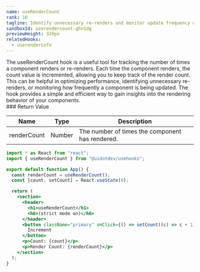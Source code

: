 ```yaml
---
name: useRenderCount
rank: 16
tagline: Identify unnecessary re-renders and monitor update frequency with useRenderCount.
sandboxId: userendercount-ghn1dg
previewHeight: 320px
relatedHooks:
  - userenderinfo
---
```



<HookDescription name={frontmatter.name}>
  The useRenderCount hook is a useful tool for tracking the number of times a
  component renders or re-renders. Each time the component renders, the count
  value is incremented, allowing you to keep track of the render count. This can
  be helpful in optimizing performance, identifying unnecessary re-renders, or
  monitoring how frequently a component is being updated. The hook provides a
  simple and efficient way to gain insights into the rendering behavior of your
  components.
</HookDescription>

<div class="reference">
  ### Return Value

  | Name        | Type   | Description                                     |
  | ----------- | ------ | ----------------------------------------------- |
  | renderCount | Number | The number of times the component has rendered. |
</div>

<CodePreview
  sandboxId={frontmatter.sandboxId}
  previewHeight={frontmatter.previewHeight}
/>

<StaticCodeContainer>

```jsx
import * as React from "react";
import { useRenderCount } from "@uidotdev/usehooks";

export default function App() {
  const renderCount = useRenderCount();
  const [count, setCount] = React.useState(0);

  return (
    <section>
      <header>
        <h1>useRenderCount</h1>
        <h6>(strict mode on)</h6>
      </header>
      <button className="primary" onClick={() => setCount((c) => c + 1)}>
        Increment
      </button>
      <p>Count: {count}</p>
      <p>Render Count: {renderCount}</p>
    </section>
  );
}
```

</StaticCodeContainer>
